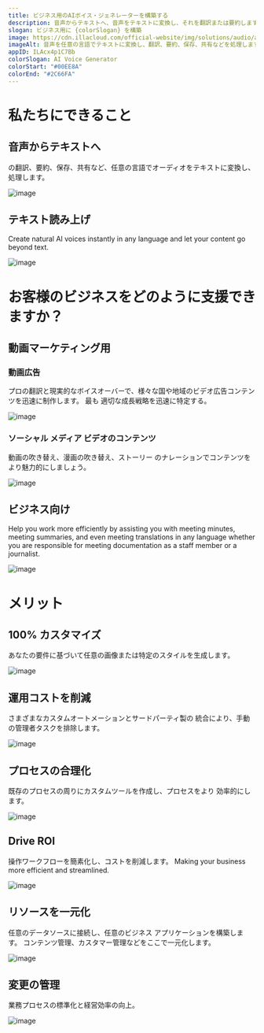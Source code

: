 ```yaml
---
title: ビジネス用のAIボイス・ジェネレーターを構築する
description: 音声からテキストへ、音声をテキストに変換し、それを翻訳または要約します。 テキストツースピーチで、あらゆる言語で自然な AI の声を即座に作成し、テキストを超えたコンテンツを手に入れましょう。
slogan: ビジネス用に {colorSlogan} を構築
image: https://cdn.illacloud.com/official-website/img/solutions/audio/audio-cover.svg
imageAlt: 音声を任意の言語でテキストに変換し、翻訳、要約、保存、共有などを処理します。
appID: ILAcx4p1C7Bb
colorSlogan: AI Voice Generator
colorStart: "#00EE8A"
colorEnd: "#2C66FA"
---
```


# 私たちにできること

## 音声からテキストへ

の翻訳、要約、保存、共有など、任意の言語でオーディオをテキストに変換し、処理します。

![image](https://cdn.illacloud.com/official-website/img/solutions/audio/speech-to-text.svg)

## テキスト読み上げ

Create natural AI voices instantly in any language and let your content go
beyond text.

![image](https://cdn.illacloud.com/official-website/img/solutions/audio/text-to-speech.svg)

# お客様のビジネスをどのように支援できますか？

## 動画マーケティング用

### 動画広告

プロの翻訳と現実的なボイスオーバーで、様々な国や地域のビデオ広告コンテンツを迅速に制作します。 最も
適切な成長戦略を迅速に特定する。

![image](https://cdn.illacloud.com/official-website/img/solutions/audio/video-ads.gif)

### ソーシャル メディア ビデオのコンテンツ

動画の吹き替え、漫画の吹き替え、ストーリー
のナレーションでコンテンツをより魅力的にしましょう。

![image](https://cdn.illacloud.com/official-website/img/solutions/audio/social-media.svg)

## ビジネス向け

Help you work more efficiently by assisting you with meeting minutes, meeting
summaries, and even meeting translations in any language whether you are
responsible for meeting documentation as a staff member or a journalist.

![image](https://cdn.illacloud.com/official-website/img/solutions/audio/meeting.svg)

# メリット

## 100% カスタマイズ

あなたの要件に基づいて任意の画像または特定のスタイルを生成します。

![image](https://cdn.illacloud.com/official-website/img/solutions/custom.svg)

## 運用コストを削減

さまざまなカスタムオートメーションとサードパーティ製の
統合により、手動の管理者タスクを排除します。

![image](https://cdn.illacloud.com/official-website/img/solutions/cut-cost.svg)

## プロセスの合理化

既存のプロセスの周りにカスタムツールを作成し、プロセスをより
効率的にします。

![image](https://cdn.illacloud.com/official-website/img/solutions/process.svg)

## Drive ROI

操作ワークフローを簡素化し、コストを削減します。 Making your business more
efficient and streamlined.

![image](https://cdn.illacloud.com/official-website/img/solutions/roi.svg)

## リソースを一元化

任意のデータソースに接続し、任意のビジネス アプリケーションを構築します。 
コンテンツ管理、カスタマー管理などをここで一元化します。

![image](https://cdn.illacloud.com/official-website/img/solutions/centralize.svg)

## 変更の管理

業務プロセスの標準化と経営効率の向上。

![image](https://cdn.illacloud.com/official-website/img/solutions/change.svg)

